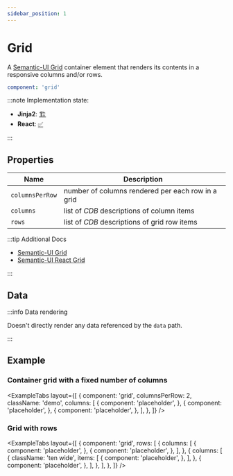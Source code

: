 ```yaml
---
sidebar_position: 1
---
```



# Grid

A [Semantic-UI Grid](https://semantic-ui.com/collections/grid.html#/definition) container element that
renders its contents in a responsive columns and/or rows.

```yaml
component: 'grid'
```

:::note Implementation state:

- **Jinja2**: [🏗](https://github.com/oarepo/oarepo-ui/blob/invenio-3.5-jinja/oarepo_ui/templates/oarepo_ui/components/components.html.jinja2#L2)
- **React**: [✅](https://github.com/oarepo/react-generative-ui/blob/master/src/components/Grid.tsx)

:::

## Properties

| Name            | Description                                       |
| --------------- | ------------------------------------------------- |
| `columnsPerRow` | number of columns rendered per each row in a grid |
| `columns`       | list of _CDB_ descriptions of column items        |
| `rows`          | list of _CDB_ descriptions of grid row items      |

:::tip Additional Docs

- [Semantic-UI Grid](https://semantic-ui.com/collections/grid.html#/definition)
- [Semantic-UI React Grid](https://react.semantic-ui.com/collections/grid/)

:::

## Data

:::info Data rendering

Doesn't directly render any data referenced by the `data` path.

:::

## Example

### Container grid with a fixed number of columns

<ExampleTabs
  layout={[
    {
      component: 'grid',
      columnsPerRow: 2,
      className: 'demo',
      columns: [
        {
          component: 'placeholder',
        },
        {
          component: 'placeholder',
        },
        {
          component: 'placeholder',
        },
      ],
    },
  ]}
/>

### Grid with rows

<ExampleTabs
  layout={[
    {
      component: 'grid',
      rows: [
        {
          columns: [
            {
              component: 'placeholder',
            },
            {
              component: 'placeholder',
            },
          ],
        },
        {
          columns: [
            {
              className: 'ten wide',
              items: [
                {
                  component: 'placeholder',
                },
              ],
            },
            {
              component: 'placeholder',
            },
          ],
        },
      ],
    },
  ]}
/>
